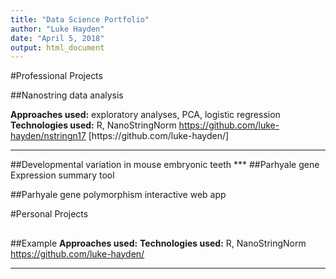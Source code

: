 ```yaml
---
title: "Data Science Portfolio"
author: "Luke Hayden"
date: "April 5, 2018"
output: html_document
---
```

#Professional Projects


##Nanostring data analysis


**Approaches used:** exploratory analyses, PCA, logistic regression
**Technologies used:** R, NanoStringNorm 
[https://github.com/luke-hayden/nstringn17](Github)
[https://github.com/luke-hayden/]


***


##Developmental variation in mouse embryonic teeth
***
##Parhyale gene Expression summary tool

##Parhyale gene polymorphism interactive web app

#Personal Projects

##



##Example
**Approaches used:** 
**Technologies used:** R, NanoStringNorm 
[https://github.com/luke-hayden/](Github)



***